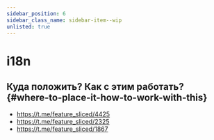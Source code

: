 ```yaml
---
sidebar_position: 6
sidebar_class_name: sidebar-item--wip
unlisted: true
---
```



# i18n

<WIP ticket="171" />

## Куда положить? Как с этим работать? {#where-to-place-it-how-to-work-with-this}

- https://t.me/feature_sliced/4425
- https://t.me/feature_sliced/2325
- https://t.me/feature_sliced/1867
